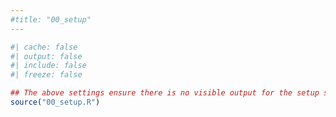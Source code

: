 ```yaml
---
#title: "00_setup"
---
```


```r
#| cache: false
#| output: false
#| include: false
#| freeze: false

## The above settings ensure there is no visible output for the setup script below
source("00_setup.R")


```
